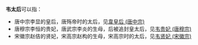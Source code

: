 '''韦太后'''可以指：
*唐中宗李显的皇后，唐殇帝时的太后，见[[韋皇后_(唐中宗)|韋皇后 (唐中宗)]]
*唐穆宗李恒的贵妃，唐武宗李炎的生母，后被追封皇太后，见[[韦贵妃_(唐穆宗)|韦贵妃 (唐穆宗)]]
*宋徽宗赵佶的贤妃，宋高宗赵构的生母，宋高宗时的太后，见[[韦贤妃_(宋徽宗)|韦贤妃 (宋徽宗)]]
{{disambig|Cat=三字封號消歧義}}